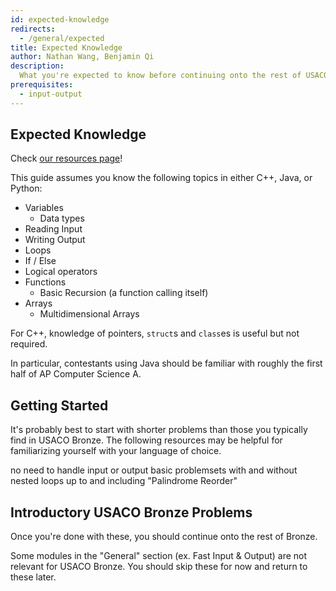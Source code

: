 ```yaml
---
id: expected-knowledge
redirects:
  - /general/expected
title: Expected Knowledge
author: Nathan Wang, Benjamin Qi
description:
  What you're expected to know before continuing onto the rest of USACO Bronze.
prerequisites:
  - input-output
---
```


## Expected Knowledge

<Info title="What if I'm not comfortable with basic coding (yet)?">

Check [our resources page](/general/resources-learning-to-code)!

</Info>

This guide assumes you know the following topics in either C++, Java, or Python:

- Variables
  - Data types
- Reading Input
- Writing Output
- Loops
- If / Else
- Logical operators
- Functions
  - Basic Recursion (a function calling itself)
- Arrays
  - Multidimensional Arrays

<LanguageSection>
<CPPSection>

<Info title="Pro Tip">

For C++, knowledge of pointers, `struct`s and `class`es is useful but not
required.

</Info>

</CPPSection>
<JavaSection>
In particular, contestants using Java should be familiar with roughly the first
half of AP Computer Science A.
</JavaSection>
<PySection></PySection>
</LanguageSection>

## Getting Started

It's probably best to start with shorter problems than those you typically find
in USACO Bronze. The following resources may be helpful for familiarizing
yourself with your language of choice.

<!-- Resources below (including starred ones) are optional. -->

<Resources>
	<Resource
		source="CodeSignal"
		title="Arcade, Interview Practice"
		url="https://codesignal.com/"
	>
		no need to handle input or output
	</Resource>
	<Resource
		source="VPlanet"
		title="Learn to Code"
		url="https://www.vplanetcoding.com/course1"
	>
		basic problemsets with and without nested loops
	</Resource>
	<Resource
		source="CSES"
		title="Introductory Problems"
		url="https://cses.fi/problemset/list/"
	>
		up to and including "Palindrome Reorder"
	</Resource>
</Resources>

## Introductory USACO Bronze Problems

<!-- The following problems require relatively little programming experience and no algorithmic knowledge. -->

<Problems problems="general" />

Once you're done with these, you should continue onto the rest of Bronze.

<Warning>

Some modules in the "General" section (ex. Fast Input & Output) are not relevant
for USACO Bronze. You should skip these for now and return to these later.

<!-- However, make sure to check [Code Conventions](/general/code-con) for the templates that will be used for code snippets in later modules!
 -->

</Warning>
